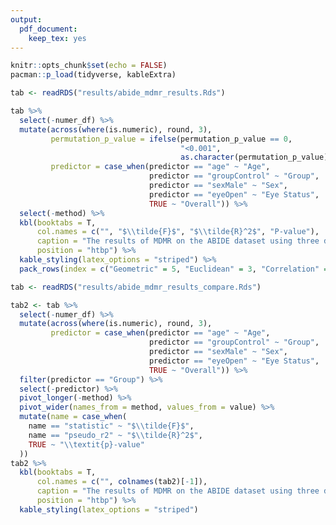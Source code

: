 ```yaml
---
output: 
  pdf_document:
    keep_tex: yes
---
```


```r
knitr::opts_chunk$set(echo = FALSE)
pacman::p_load(tidyverse, kableExtra)
```


```r
tab <- readRDS("results/abide_mdmr_results.Rds")
```

```r
tab %>% 
  select(-numer_df) %>% 
  mutate(across(where(is.numeric), round, 3),
         permutation_p_value = ifelse(permutation_p_value == 0, 
                                      "<0.001", 
                                      as.character(permutation_p_value)),
         predictor = case_when(predictor == "age" ~ "Age",
                               predictor == "groupControl" ~ "Group",
                               predictor == "sexMale" ~ "Sex",
                               predictor == "eyeOpen" ~ "Eye Status",
                               TRUE ~ "Overall")) %>% 
  select(-method) %>% 
  kbl(booktabs = T,
      col.names = c("", "$\\tilde{F}$", "$\\tilde{R}^2$", "P-value"),
      caption = "The results of MDMR on the ABIDE dataset using three different distance metrics and regularising the functional connectivity matrices with $\\lambda = 1$.  Each row represents a significant predictor at the 5\\% level; the sex predictor for the correlation metric was retained because it is borderline significant.  Geometric-MDMR was the only option to detect a group-based difference in this data.", 
      position = "htbp") %>% 
  kable_styling(latex_options = "striped") %>% 
  pack_rows(index = c("Geometric" = 5, "Euclidean" = 3, "Correlation" = 4))
```


```r
tab <- readRDS("results/abide_mdmr_results_compare.Rds")
```

```r
tab2 <- tab %>% 
  select(-numer_df) %>% 
  mutate(across(where(is.numeric), round, 3),
         predictor = case_when(predictor == "age" ~ "Age",
                               predictor == "groupControl" ~ "Group",
                               predictor == "sexMale" ~ "Sex",
                               predictor == "eyeOpen" ~ "Eye Status",
                               TRUE ~ "Overall")) %>% 
  filter(predictor == "Group") %>% 
  select(-predictor) %>% 
  pivot_longer(-method) %>% 
  pivot_wider(names_from = method, values_from = value) %>% 
  mutate(name = case_when(
    name == "statistic" ~ "$\\tilde{F}$",
    name == "pseudo_r2" ~ "$\\tilde{R}^2$",
    TRUE ~ "\\textit{p}-value"
  )) 
tab2 %>% 
  kbl(booktabs = T,
      col.names = c("", colnames(tab2)[-1]),
      caption = "The results of MDMR on the ABIDE dataset using three different distance metrics and regularising the functional connectivity matrices with $\\lambda = 1$.  Each row represents a significant predictor at the 5\\% level; the sex predictor for the correlation metric was retained because it is borderline significant.  Geometric-MDMR was the only option to detect a group-based difference in this data.", 
      position = "htbp") %>% 
  kable_styling(latex_options = "striped") 
```

